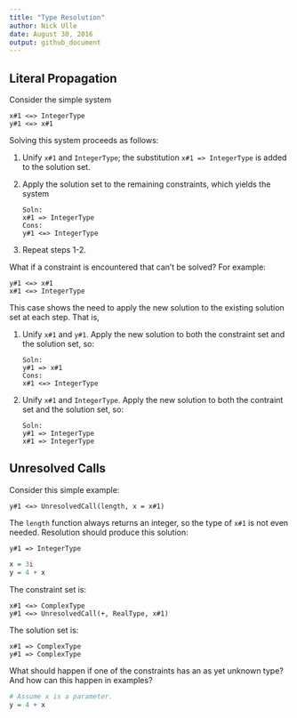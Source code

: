 ```yaml
---
title: "Type Resolution"
author: Nick Ulle
date: August 30, 2016
output: github_document
---
```


## Literal Propagation

Consider the simple system
```
x#1 <=> IntegerType
y#1 <=> x#1
```
Solving this system proceeds as follows:

1. Unify `x#1` and `IntegerType`; the substitution `x#1 => IntegerType` is
   added to the solution set.
2. Apply the solution set to the remaining constraints, which yields the system
   ```
   Soln:
   x#1 => IntegerType
   Cons:
   y#1 <=> IntegerType
   ```
3. Repeat steps 1-2.

What if a constraint is encountered that can't be solved? For example:
```
y#1 <=> x#1
x#1 <=> IntegerType
```
This case shows the need to apply the new solution to the existing solution set
at each step. That is,

1. Unify `x#1` and `y#1`. Apply the new solution to both the constraint set and
   the solution set, so:
   ```
   Soln:
   y#1 => x#1
   Cons:
   x#1 <=> IntegerType
   ```
2. Unify `x#1` and `IntegerType`. Apply the new solution to both the contraint
   set and the solution set, so:
   ```
   Soln:
   y#1 => IntegerType
   x#1 => IntegerType
   ```

## Unresolved Calls

Consider this simple example:
```
y#1 <=> UnresolvedCall(length, x = x#1)
```
The `length` function always returns an integer, so the type of `x#1` is not
even needed. Resolution should produce this solution:
```
y#1 => IntegerType
```

```r
x = 3i
y = 4 + x
```
The constraint set is:
```
x#1 <=> ComplexType
y#1 <=> UnresolvedCall(+, RealType, x#1)
```
The solution set is:
```
x#1 => ComplexType
y#1 => ComplexType
```

What should happen if one of the constraints has an as yet unknown type? And
how can this happen in examples?
```r
# Assume x is a parameter.
y = 4 + x
```

